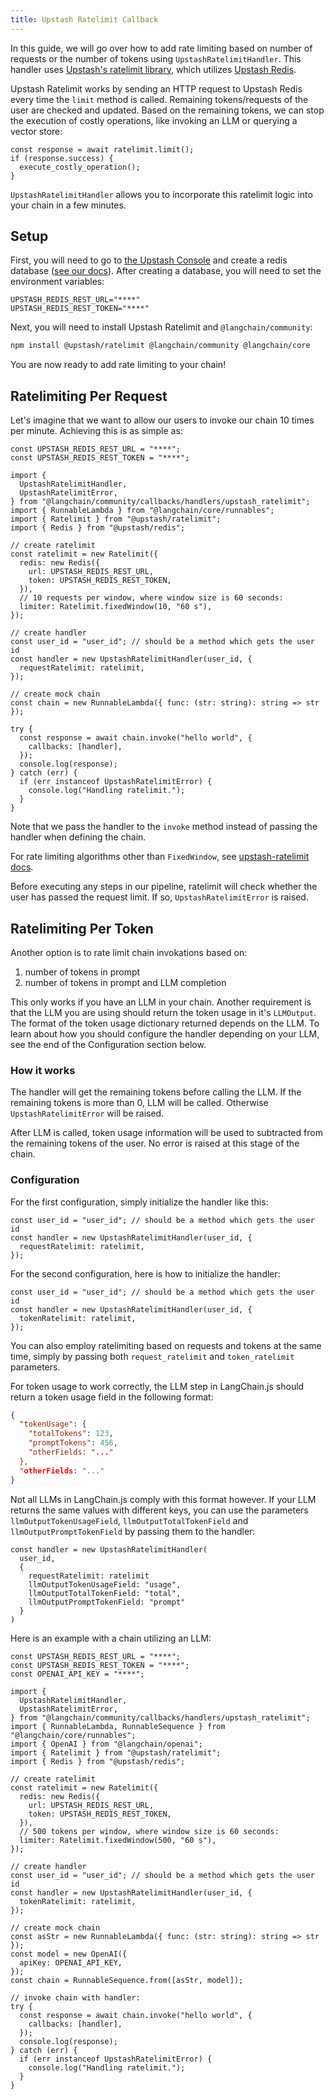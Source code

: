 ```yaml
---
title: Upstash Ratelimit Callback
---
```


In this guide, we will go over how to add rate limiting based on number of requests or the number of tokens using `UpstashRatelimitHandler`. This handler uses [Upstash's ratelimit library](https://github.com/upstash/ratelimit-js/), which utilizes [Upstash Redis](https://upstash.com/docs/redis/overall/getstarted).

Upstash Ratelimit works by sending an HTTP request to Upstash Redis every time the `limit` method is called. Remaining tokens/requests of the user are checked and updated. Based on the remaining tokens, we can stop the execution of costly operations, like invoking an LLM or querying a vector store:

```tsx
const response = await ratelimit.limit();
if (response.success) {
  execute_costly_operation();
}
```

`UpstashRatelimitHandler` allows you to incorporate this ratelimit logic into your chain in a few minutes.

## Setup

First, you will need to go to [the Upstash Console](https://console.upstash.com/login) and create a redis database ([see our docs](https://upstash.com/docs/redis/overall/getstarted)). After creating a database, you will need to set the environment variables:

```
UPSTASH_REDIS_REST_URL="****"
UPSTASH_REDIS_REST_TOKEN="****"
```

Next, you will need to install Upstash Ratelimit and `@langchain/community`:


<IntegrationInstallTooltip/>

```bash npm2yarn
npm install @upstash/ratelimit @langchain/community @langchain/core
```
You are now ready to add rate limiting to your chain!

## Ratelimiting Per Request

Let's imagine that we want to allow our users to invoke our chain 10 times per minute. Achieving this is as simple as:

```tsx
const UPSTASH_REDIS_REST_URL = "****";
const UPSTASH_REDIS_REST_TOKEN = "****";

import {
  UpstashRatelimitHandler,
  UpstashRatelimitError,
} from "@langchain/community/callbacks/handlers/upstash_ratelimit";
import { RunnableLambda } from "@langchain/core/runnables";
import { Ratelimit } from "@upstash/ratelimit";
import { Redis } from "@upstash/redis";

// create ratelimit
const ratelimit = new Ratelimit({
  redis: new Redis({
    url: UPSTASH_REDIS_REST_URL,
    token: UPSTASH_REDIS_REST_TOKEN,
  }),
  // 10 requests per window, where window size is 60 seconds:
  limiter: Ratelimit.fixedWindow(10, "60 s"),
});

// create handler
const user_id = "user_id"; // should be a method which gets the user id
const handler = new UpstashRatelimitHandler(user_id, {
  requestRatelimit: ratelimit,
});

// create mock chain
const chain = new RunnableLambda({ func: (str: string): string => str });

try {
  const response = await chain.invoke("hello world", {
    callbacks: [handler],
  });
  console.log(response);
} catch (err) {
  if (err instanceof UpstashRatelimitError) {
    console.log("Handling ratelimit.");
  }
}
```
Note that we pass the handler to the `invoke` method instead of passing the handler when defining the chain.

For rate limiting algorithms other than `FixedWindow`, see [upstash-ratelimit docs](https://upstash.com/docs/oss/sdks/ts/ratelimit/algorithms).

Before executing any steps in our pipeline, ratelimit will check whether the user has passed the request limit. If so, `UpstashRatelimitError` is raised.

## Ratelimiting Per Token

Another option is to rate limit chain invokations based on:

1. number of tokens in prompt
2. number of tokens in prompt and LLM completion

This only works if you have an LLM in your chain. Another requirement is that the LLM you are using should return the token usage in it's `LLMOutput`. The format of the token usage dictionary returned depends on the LLM. To learn about how you should configure the handler depending on your LLM, see the end of the Configuration section below.

### How it works

The handler will get the remaining tokens before calling the LLM. If the remaining tokens is more than 0, LLM will be called. Otherwise `UpstashRatelimitError` will be raised.

After LLM is called, token usage information will be used to subtracted from the remaining tokens of the user. No error is raised at this stage of the chain.

### Configuration

For the first configuration, simply initialize the handler like this:

```tsx
const user_id = "user_id"; // should be a method which gets the user id
const handler = new UpstashRatelimitHandler(user_id, {
  requestRatelimit: ratelimit,
});
```
For the second configuration, here is how to initialize the handler:

```tsx
const user_id = "user_id"; // should be a method which gets the user id
const handler = new UpstashRatelimitHandler(user_id, {
  tokenRatelimit: ratelimit,
});
```
You can also employ ratelimiting based on requests and tokens at the same time, simply by passing both `request_ratelimit` and `token_ratelimit` parameters.

For token usage to work correctly, the LLM step in LangChain.js should return a token usage field in the following format:

```json
{
  "tokenUsage": {
    "totalTokens": 123,
    "promptTokens": 456,
    "otherFields: "..."
  },
  "otherFields: "..."
}
```
Not all LLMs in LangChain.js comply with this format however. If your LLM returns the same values with different keys, you can use the parameters `llmOutputTokenUsageField`, `llmOutputTotalTokenField` and `llmOutputPromptTokenField` by passing them to the handler:

```tsx
const handler = new UpstashRatelimitHandler(
  user_id,
  {
    requestRatelimit: ratelimit
    llmOutputTokenUsageField: "usage",
    llmOutputTotalTokenField: "total",
    llmOutputPromptTokenField: "prompt"
  }
)
```
Here is an example with a chain utilizing an LLM:

```tsx
const UPSTASH_REDIS_REST_URL = "****";
const UPSTASH_REDIS_REST_TOKEN = "****";
const OPENAI_API_KEY = "****";

import {
  UpstashRatelimitHandler,
  UpstashRatelimitError,
} from "@langchain/community/callbacks/handlers/upstash_ratelimit";
import { RunnableLambda, RunnableSequence } from "@langchain/core/runnables";
import { OpenAI } from "@langchain/openai";
import { Ratelimit } from "@upstash/ratelimit";
import { Redis } from "@upstash/redis";

// create ratelimit
const ratelimit = new Ratelimit({
  redis: new Redis({
    url: UPSTASH_REDIS_REST_URL,
    token: UPSTASH_REDIS_REST_TOKEN,
  }),
  // 500 tokens per window, where window size is 60 seconds:
  limiter: Ratelimit.fixedWindow(500, "60 s"),
});

// create handler
const user_id = "user_id"; // should be a method which gets the user id
const handler = new UpstashRatelimitHandler(user_id, {
  tokenRatelimit: ratelimit,
});

// create mock chain
const asStr = new RunnableLambda({ func: (str: string): string => str });
const model = new OpenAI({
  apiKey: OPENAI_API_KEY,
});
const chain = RunnableSequence.from([asStr, model]);

// invoke chain with handler:
try {
  const response = await chain.invoke("hello world", {
    callbacks: [handler],
  });
  console.log(response);
} catch (err) {
  if (err instanceof UpstashRatelimitError) {
    console.log("Handling ratelimit.");
  }
}
```
